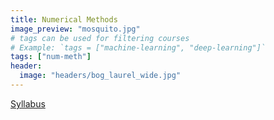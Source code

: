 ```yaml
---
title: Numerical Methods
image_preview: "mosquito.jpg"
# tags can be used for filtering courses
# Example: `tags = ["machine-learning", "deep-learning"]`
tags: ["num-meth"]
header:
  image: "headers/bog_laurel_wide.jpg"
---
```


[Syllabus][syllabus]

[syllabus]: /courses/MATH395/syllabus/